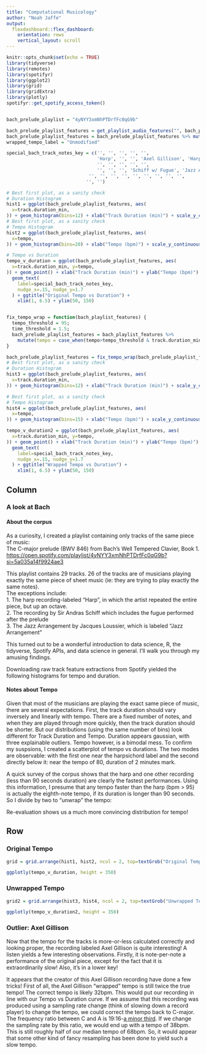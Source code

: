 ```yaml
---
title: "Computational Musicology"
author: "Noah Jaffe"
output: 
  flexdashboard::flex_dashboard:
    orientation: rows
    vertical_layout: scroll
---
```


```r
knitr::opts_chunk$set(echo = TRUE)
library(tidyverse)
library(remotes)
library(spotifyr)
library(ggplot2)
library(grid)
library(gridExtra)
library(plotly)
spotifyr::get_spotify_access_token()


bach_prelude_playlist = "4yNYY3xmNhPTDrfFc0qG9b"

bach_prelude_playlist_features = get_playlist_audio_features("", bach_prelude_playlist)
bach_prelude_playlist_features = bach_prelude_playlist_features %>% mutate(track.duration_min = track.duration_ms/1000/60)
wrapped_tempo_label = "Unmodified"

special_bach_track_notes_key = c('', '', '', '', '', 
                                 'Harp', '', '', 'Axel Gillison', 'Harpsichord',
                                 '', '', '', '', '',
                                 '', '', '', 'Schiff w/ Fugue', 'Jazz Arrangement',
                              '', '', '', '', '', '', '', '', '',
                             '', '')

# Best first plot, as a sanity check
# Duration Histogram
hist1 = ggplot(bach_prelude_playlist_features, aes(
  x=track.duration_min, 
)) + geom_histogram(bins=12) + xlab("Track Duration (min)") + scale_y_continuous(breaks=c(2,4,6,8))
# Best first plot, as a sanity check
# Tempo Histogram
hist2 = ggplot(bach_prelude_playlist_features, aes(
  x=tempo, 
)) + geom_histogram(bins=20) + xlab("Tempo (bpm)") + scale_y_continuous(breaks=c(2,4,6,8,10,12,14))  + xlim(50, 160)

# Tempo vs Duration
tempo_v_duration = ggplot(bach_prelude_playlist_features, aes(
  x=track.duration_min, y=tempo,
)) + geom_point() + xlab("Track Duration (min)") + ylab("Tempo (bpm)") +
  geom_text(
    label=special_bach_track_notes_key,
    nudge_x=.15, nudge_y=1.7
  ) + ggtitle("Original Tempo vs Duration") +
    xlim(1, 6.5) + ylim(50, 150)


fix_tempo_wrap = function(bach_playlist_features) {
  tempo_threshold = 95;
  time_threshold = 1.5;
  bach_prelude_playlist_features = bach_playlist_features %>% 
    mutate(tempo = case_when(tempo>tempo_threshold & track.duration_min > time_threshold ~ tempo * 0.5, TRUE ~ tempo))
}

bach_prelude_playlist_features = fix_tempo_wrap(bach_prelude_playlist_features)
# Best first plot, as a sanity check
# Duration Histogram
hist3 = ggplot(bach_prelude_playlist_features, aes(
  x=track.duration_min, 
)) + geom_histogram(bins=12) + xlab("Track Duration (min)") + scale_y_continuous(breaks=c(2,4,6,8))

# Best first plot, as a sanity check
# Tempo Histogram
hist4 = ggplot(bach_prelude_playlist_features, aes(
  x=tempo, 
)) + geom_histogram(bins=15) + xlab("Tempo (bpm)") + scale_y_continuous(breaks=c(2,4,6,8, 10, 12, 14)) +   xlim(50, 160)

tempo_v_duration2 = ggplot(bach_prelude_playlist_features, aes(
  x=track.duration_min, y=tempo,
)) + geom_point() + xlab("Track Duration (min)") + ylab("Tempo (bpm)") +
  geom_text(
    label=special_bach_track_notes_key,
    nudge_x=.15, nudge_y=1.7
  ) + ggtitle("Wrapped Tempo vs Duration") +
    xlim(1, 6.5) + ylim(50, 150)
```

  
Column {.sidebar data-width=350}
-------------------------------------
### A look at Bach  
#### About the corpus  
As a curiosity, I created a playlist containing only tracks of the same piece of music:  
The C-major prelude (BWV 846) from Bach's Well Tempered Clavier, Book 1.     
<https://open.spotify.com/playlist/4yNYY3xmNhPTDrfFc0qG9b?si=5a035a14f9924ae3>

This playlist contains 29 tracks. 26 of the tracks are of musicians playing exactly the same piece of sheet music (ie: they are trying to play exactly the same notes).  
The exceptions include:  
1. The harp recording-labeled "Harp", in which the artist repeated the entire piece, but up an octave.  
2. The recording by Sir Andras Schiff which includes the fugue performed after the prelude  
3. The Jazz Arrangement by Jacques Loussier, which is labeled "Jazz Arrangement"  

This turned out to be a wonderful introduction to data science, R, the tidyverse, Spotify APIs, and data science in general. I'll walk you through my amusing findings.

Downloading raw track feature extractions from Spotify yielded the following histograms for tempo and duration. 

#### Notes about Tempo
Given that most of the musicians are playing the exact same piece of music, there are several expectations. First, the track duration should vary inversely and linearly with tempo. There are a fixed number of notes, and when they are played through more quickly, then the track duration should be shorter. But our distributions (using the same number of bins) look different for Track Duration and Tempo. Duration appears gaussian, with three explainable outliers. Tempo however, is a bimodal mess. To confirm my suspsions, I created a scatterplot of tempo vs durations. The two modes are observable: with the first one near the harpsichord label and the second directly below it: near the tempo of 80, duration of 2 minutes mark.

A quick survey of the corpus shows that the harp and one other recording (less than 90 seconds duration) are clearly the fastest performances. Using this information, I presume that any tempo faster than the harp (bpm > 95) is actually the eighth-note tempo, if its duration is longer than 90 seconds. So I divide by two to "unwrap" the tempo:


Re-evaluation shows us a much more convincing distribution for tempo! 

Row {.tabset .tabset-fade data-height=750}
-------------------------------------
### Original Tempo

``` r
grid = grid.arrange(hist1, hist2, ncol = 2, top=textGrob("Original Tempo Histograms"))
```
``` r
ggplotly(tempo_v_duration, height = 350)
```

### Unwrapped Tempo
``` r
grid2 = grid.arrange(hist3, hist4, ncol = 2, top=textGrob("Unwrapped Tempo Histograms"))
```
``` r
ggplotly(tempo_v_duration2, height = 350)
```

### Outlier: Axel Gillison


Now that the tempo for the tracks is more-or-less calculated correctly and looking proper, the recording labeled Axel Gillison is quite interesting! A listen yields a few interesting observations. Firstly, it is note-per-note a performance of the original piece, except for the fact that it is extraordinarily slow! Also, it's in a lower key!

It appears that the creator of this Axel Gillison recording have done a few tricks! First of all, the Axel Gillison "wrapped" tempo is still twice the true tempo! The correct tempo is likely 32bpm. This would put our recording in line with our Tempo vs Duration curve. If we assume that this recording was produced using a sampling rate change (think of slowing down a record player) to change the tempo, we could correct the tempo back to C-major. The frequency ratio between C and A is 19:16-[a minor third](https://en.wikipedia.org/wiki/Minor_third). If we change the sampling rate by this ratio, we would end up with a tempo of 38bpm. This is still roughly half of our median tempo of 68bpm. So, it would appear that some other kind of fancy resampling has been done to yield such a slow tempo.


